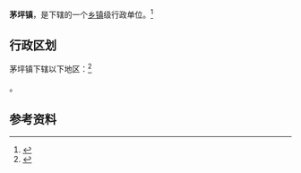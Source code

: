 {{中国乡级行政区|52/26/28/101/000}}

'''茅坪镇'''，是{{PRC admin/fullname|52/26/28/101/000|3}}下辖的一个[[乡镇|乡镇]]级行政单位。<ref>{{PRC admin/ref sgc|{{PRC admin/parent|52/26/28/101/000}}}}</ref>

== 行政区划 ==

茅坪镇下辖以下地区：<ref>{{PRC admin/ref sgc|52/26/28/101/000}}</ref>

{{PRC admin/children|52/26/28/101/000}}。

== 参考资料 ==

{{reflist}}

{{行政区划小作品}}
{{PRC admin/navcat|52/26/28/101/000}}